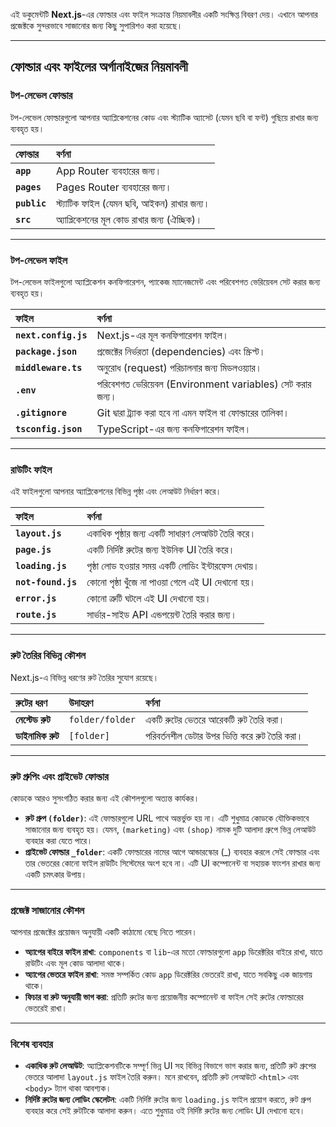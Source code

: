 এই ডকুমেন্টটি **Next.js**-এর ফোল্ডার এবং ফাইল সংক্রান্ত নিয়মাবলীর একটি সংক্ষিপ্ত বিবরণ দেয়। এখানে আপনার প্রজেক্টকে সুন্দরভাবে সাজানোর জন্য কিছু সুপারিশও করা হয়েছে।

---

<AudioPlayer
  src="/audios/project-structure-next-app.wav"
  title="Next App এর প্রোজেক্ট স্ট্রাকচার অর্গানাইজ করা"
/>

## ফোল্ডার এবং ফাইলের অর্গানাইজের নিয়মাবলী

### টপ-লেভেল ফোল্ডার

টপ-লেভেল ফোল্ডারগুলো আপনার অ্যাপ্লিকেশনের কোড এবং স্ট্যাটিক অ্যাসেট (যেমন ছবি বা ফন্ট) গুছিয়ে রাখার জন্য ব্যবহৃত হয়।

| ফোল্ডার      | বর্ণনা                                      |
| :----------- | :------------------------------------------ |
| **`app`**    | App Router ব্যবহারের জন্য।                  |
| **`pages`**  | Pages Router ব্যবহারের জন্য।                |
| **`public`** | স্ট্যাটিক ফাইল (যেমন ছবি, আইকন) রাখার জন্য। |
| **`src`**    | অ্যাপ্লিকেশনের মূল কোড রাখার জন্য (ঐচ্ছিক)। |

---

### টপ-লেভেল ফাইল

টপ-লেভেল ফাইলগুলো অ্যাপ্লিকেশন কনফিগারেশন, প্যাকেজ ম্যানেজমেন্ট এবং পরিবেশগত ভেরিয়েবল সেট করার জন্য ব্যবহৃত হয়।

| ফাইল                 | বর্ণনা                                                      |
| :------------------- | :---------------------------------------------------------- |
| **`next.config.js`** | Next.js-এর মূল কনফিগারেশন ফাইল।                             |
| **`package.json`**   | প্রজেক্টের নির্ভরতা (dependencies) এবং স্ক্রিপ্ট।           |
| **`middleware.ts`**  | অনুরোধ (request) পরিচালনার জন্য মিডলওয়্যার।                |
| **`.env`**           | পরিবেশগত ভেরিয়েবল (Environment variables) সেট করার জন্য।   |
| **`.gitignore`**     | Git দ্বারা ট্র্যাক করা হবে না এমন ফাইল বা ফোল্ডারের তালিকা। |
| **`tsconfig.json`**  | TypeScript-এর জন্য কনফিগারেশন ফাইল।                         |

---

### রাউটিং ফাইল

এই ফাইলগুলো আপনার অ্যাপ্লিকেশনের বিভিন্ন পৃষ্ঠা এবং লেআউট নির্ধারণ করে।

| ফাইল               | বর্ণনা                                           |
| :----------------- | :----------------------------------------------- |
| **`layout.js`**    | একাধিক পৃষ্ঠার জন্য একটি সাধারণ লেআউট তৈরি করে।  |
| **`page.js`**      | একটি নির্দিষ্ট রুটের জন্য ইউনিক UI তৈরি করে।     |
| **`loading.js`**   | পৃষ্ঠা লোড হওয়ার সময় একটি লোডিং ইন্টারফেস দেখায়। |
| **`not-found.js`** | কোনো পৃষ্ঠা খুঁজে না পাওয়া গেলে এই UI দেখানো হয়। |
| **`error.js`**     | কোনো ত্রুটি ঘটলে এই UI দেখানো হয়।                |
| **`route.js`**     | সার্ভার-সাইড API এন্ডপয়েন্ট তৈরি করার জন্য।     |

---

### রুট তৈরির বিভিন্ন কৌশল

Next.js-এ বিভিন্ন ধরণের রুট তৈরির সুযোগ রয়েছে।

| রুটের ধরণ        | উদাহরণ          | বর্ণনা                                         |
| :--------------- | :-------------- | :--------------------------------------------- |
| **নেস্টেড রুট**  | `folder/folder` | একটি রুটের ভেতরে আরেকটি রুট তৈরি করা।          |
| **ডাইনামিক রুট** | `[folder]`      | পরিবর্তনশীল ডেটার উপর ভিত্তি করে রুট তৈরি করা। |

---

### রুট গ্রুপিং এবং প্রাইভেট ফোল্ডার

কোডকে আরও সুসংগঠিত করার জন্য এই কৌশলগুলো অত্যন্ত কার্যকর।

- **রুট গ্রুপ `(folder)`**: এই ফোল্ডারগুলো URL পাথে অন্তর্ভুক্ত হয় না। এটি শুধুমাত্র কোডকে যৌক্তিকভাবে সাজানোর জন্য ব্যবহৃত হয়। যেমন, `(marketing)` এবং `(shop)` নামক দুটি আলাদা গ্রুপে ভিন্ন লেআউট ব্যবহার করা যেতে পারে।
- **প্রাইভেট ফোল্ডার `_folder`**: একটি ফোল্ডারের নামের আগে আন্ডারস্কোর (\_) ব্যবহার করলে সেই ফোল্ডার এবং তার ভেতরের কোনো ফাইল রাউটিং সিস্টেমের অংশ হবে না। এটি UI কম্পোনেন্ট বা সহায়ক ফাংশন রাখার জন্য একটি চমৎকার উপায়।

---

### প্রজেক্ট সাজানোর কৌশল

আপনার প্রজেক্টের প্রয়োজন অনুযায়ী একটি কাঠামো বেছে নিতে পারেন।

- **অ্যাপের বাইরে ফাইল রাখা**: `components` বা `lib`-এর মতো ফোল্ডারগুলো `app` ডিরেক্টরির বাইরে রাখা, যাতে রাউটিং এবং মূল কোড আলাদা থাকে।
- **অ্যাপের ভেতরে ফাইল রাখা**: সমস্ত সম্পর্কিত কোড `app` ডিরেক্টরির ভেতরেই রাখা, যাতে সবকিছু এক জায়গায় থাকে।
- **ফিচার বা রুট অনুযায়ী ভাগ করা**: প্রতিটি রুটের জন্য প্রয়োজনীয় কম্পোনেন্ট বা ফাইল সেই রুটের ফোল্ডারের ভেতরেই রাখা।

---

### বিশেষ ব্যবহার

- **একাধিক রুট লেআউট**: অ্যাপ্লিকেশনটিকে সম্পূর্ণ ভিন্ন UI সহ বিভিন্ন বিভাগে ভাগ করার জন্য, প্রতিটি রুট গ্রুপের ভেতরে আলাদা `layout.js` ফাইল তৈরি করুন। মনে রাখবেন, প্রতিটি রুট লেআউটে `<html>` এবং `<body>` ট্যাগ থাকা আবশ্যক।
- **নির্দিষ্ট রুটের জন্য লোডিং স্কেলেটন**: একটি নির্দিষ্ট রুটের জন্য `loading.js` ফাইল প্রয়োগ করতে, রুট গ্রুপ ব্যবহার করে সেই রুটটিকে আলাদা করুন। এতে শুধুমাত্র ওই নির্দিষ্ট রুটের জন্য লোডিং UI দেখানো হবে।

